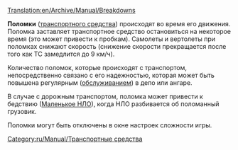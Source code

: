 [[Translation:en/Archive/Manual/Breakdowns]]
{{ru/Необходимо сделать|Исправить ссылку на слово ''обслуживанием'', когда статья Обслуживание будет переведена}}


'''Поломки''' ([[ru/Manual/Транспорт|транспортного средства]]) происходят во время его движения. Поломка заставляет транспортное средство остановиться на некоторое время (это может привести к пробкам). 
Самолеты и вертолеты при поломках снижают скорость (снижение скорости прекращается после того как ТС замедлится до 9 км/ч).

Количество поломок, которые происходят с транспортом, непосредственно связано с его надежностью, которая может быть повышена регулярным ([[en/Manual/Servicing|обслуживанием]]) в депо или ангаре.

В случае с дорожным транспортом, поломка может привести к бедствию ([[ru/Manual/Бедствия#malenkoe-nlo|Маленькое НЛО]]), когда НЛО разбивается об поломанный грузовик.

Поломки могут быть отключены в окне настроек сложности игры.

[[Category:ru/Manual/Транспортные средства]]